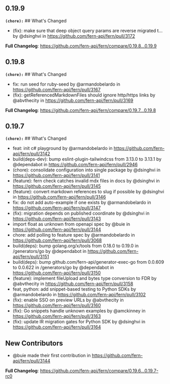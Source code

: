## 0.19.9
**`(chore):`** ## What's Changed
* (fix): make sure that deep object query params are reverse migrated t… by @dsinghvi in https://github.com/fern-api/fern/pull/3172


**Full Changelog**: https://github.com/fern-api/fern/compare/0.19.8...0.19.9

## 0.19.8
**`(chore):`** ## What's Changed
* fix: run seed for ruby-seed by @armandobelardo in https://github.com/fern-api/fern/pull/3167
* (fix): getReferencedMarkdownFiles should ignore http/https links by @abvthecity in https://github.com/fern-api/fern/pull/3169


**Full Changelog**: https://github.com/fern-api/fern/compare/0.19.7...0.19.8

## 0.19.7
**`(chore):`** ## What's Changed
* feat: init c# playground by @armandobelardo in https://github.com/fern-api/fern/pull/3142
* build(deps-dev): bump eslint-plugin-tailwindcss from 3.13.0 to 3.13.1 by @dependabot in https://github.com/fern-api/fern/pull/2946
* (chore): consolidate configuration into single package by @dsinghvi in https://github.com/fern-api/fern/pull/3141
* (feature): fern check catches invalid mdx files in docs by @dsinghvi in https://github.com/fern-api/fern/pull/3145
* (feature): convert markdown references to slug if possible by @dsinghvi in https://github.com/fern-api/fern/pull/3146
* fix: do not add auto-example if one exists by @armandobelardo in https://github.com/fern-api/fern/pull/3147
* (fix): migration depends on published coordinate by @dsinghvi in https://github.com/fern-api/fern/pull/3143
* import float as unknown from openapi spec by @buie in https://github.com/fern-api/fern/pull/3144
* chore: add polling to feature spec by @armandobelardo in https://github.com/fern-api/fern/pull/3068
* build(deps): bump golang.org/x/tools from 0.18.0 to 0.19.0 in /generators/go by @dependabot in https://github.com/fern-api/fern/pull/3151
* build(deps): bump github.com/fern-api/generator-exec-go from 0.0.609 to 0.0.622 in /generators/go by @dependabot in https://github.com/fern-api/fern/pull/3150
* (feature): implement fileUpload and bytes type conversion to FDR by @abvthecity in https://github.com/fern-api/fern/pull/3158
* feat, python: add snippet-based testing to Python SDKs by @armandobelardo in https://github.com/fern-api/fern/pull/3102
* (fix): enable SSO on preview URLs by @abvthecity in https://github.com/fern-api/fern/pull/3160
* (fix): Go snippets handle unknown examples by @amckinney in https://github.com/fern-api/fern/pull/3163
* (fix): update IR migration gates for Python SDK by @dsinghvi in https://github.com/fern-api/fern/pull/3164

## New Contributors
* @buie made their first contribution in https://github.com/fern-api/fern/pull/3144

**Full Changelog**: https://github.com/fern-api/fern/compare/0.19.6...0.19.7-rc0

